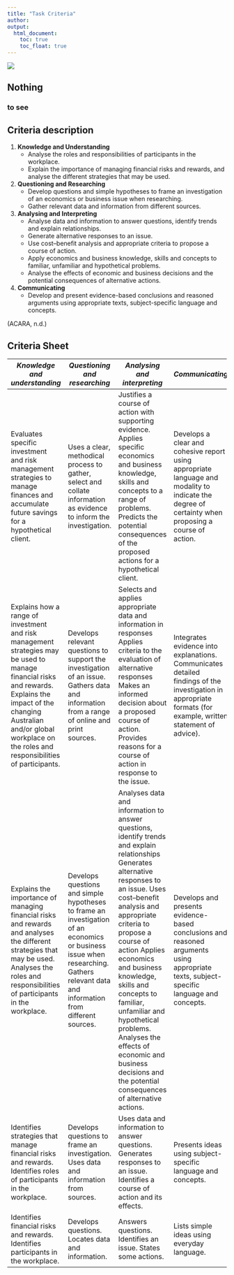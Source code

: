 ```yaml
---
title: "Task Criteria"
author:  
output:
  html_document:
    toc: true
    toc_float: true
---
```


<div style="position: relative; bottom: 0; left: 0; width: 30%;">
  ![](images/AscLogo.png) 
</div>

## Nothing 

### to see

## Criteria description

1. **Knowledge and Understanding**
    + Analyse the roles and responsibilities of participants in the workplace.
    + Explain the importance of managing financial risks and rewards, and analyse the different strategies that may be used.
2. **Questioning and Researching**
    + Develop questions and simple hypotheses to frame an investigation of an economics or business issue when researching.
    + Gather relevant data and information from different sources.
3. **Analysing and Interpreting**
    + Analyse data and information to answer questions, identify trends and explain relationships. 
    + Generate alternative responses to an issue. 
    + Use cost–benefit analysis and appropriate criteria to propose a course of action. 
    + Apply economics and business knowledge, skills and concepts to familiar, unfamiliar and hypothetical problems. 
    + Analyse the effects of economic and business decisions and the potential consequences of alternative actions.
4. **Communicating**
    + Develop and present evidence-based conclusions and reasoned arguments using appropriate texts, subject-specific language and concepts.
    
(ACARA, n.d.)

## Criteria Sheet



 *Knowledge and understanding*  | *Questioning and researching*  | *Analysing and interpreting*   | *Communicating*                | **Grade Achieved**
--------------------------------|--------------------------------|--------------------------------|--------------------------------|-----------------------
Evaluates specific investment and risk management strategies to manage finances and accumulate future savings for a hypothetical client. | 	Uses a clear, methodical process to gather, select and collate information as evidence to inform the investigation.|Justifies a course of action with supporting evidence. Applies specific economics and business knowledge, skills and concepts to a range of problems. Predicts the potential consequences of the proposed actions for a hypothetical client.|Develops a clear and cohesive report using appropriate language and modality to indicate the degree of certainty when proposing a course of action.|     **A**
Explains how a range of investment and risk management strategies may be used to manage financial risks and rewards. Explains the impact of the changing Australian and/or global workplace on the roles and responsibilities of participants. |Develops relevant questions to support the investigation of an issue. Gathers data and information from a range of online and print sources. |Selects and applies appropriate data and information in responses Applies criteria to the evaluation of alternative responses Makes an informed decision about a proposed course of action. Provides reasons for a course of action in response to the issue.	|Integrates evidence into explanations. Communicates detailed findings of the investigation in appropriate formats (for example, written statement of advice).|     **B**
Explains the importance of managing financial risks and rewards and analyses the different strategies that may be used. Analyses the roles and responsibilities of participants in the workplace. |Develops questions and simple hypotheses to frame an investigation of an economics or business issue when researching. Gathers relevant data and information from different sources.	|Analyses data and information to answer questions, identify trends and explain relationships Generates alternative responses to an issue. Uses cost–benefit analysis and appropriate criteria to propose a course of action Applies economics and business knowledge, skills and concepts to familiar, unfamiliar and hypothetical problems. Analyses the effects of economic and business decisions and the potential consequences of alternative actions. |Develops and presents evidence-based conclusions and reasoned arguments using appropriate texts, subject-specific language and concepts.|     **C**
Identifies strategies that manage financial risks and rewards. Identifies roles of participants in the workplace. |Develops questions to frame an investigation. Uses data and information from sources. |Uses data and information to answer questions. Generates responses to an issue. Identifies a course of action and its effects. |Presents ideas using subject-specific language and concepts.|     **D**
Identifies financial risks and rewards. Identifies participants in the workplace. |Develops questions. Locates data and information.	|Answers questions. Identifies an issue. States some actions. |Lists simple ideas using everyday language.|     **E**






